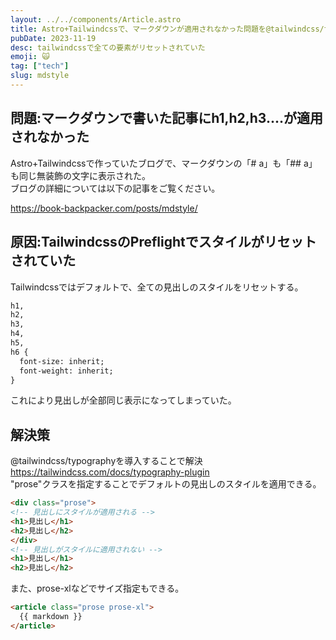 ```yaml
---
layout: ../../components/Article.astro
title: Astro+Tailwindcssで、マークダウンが適用されなかった問題を@tailwindcss/typographyで解決
pubDate: 2023-11-19
desc: tailwindcssで全ての要素がリセットされていた
emoji: 🙀
tag: ["tech"]
slug: mdstyle
---
```

## 問題:マークダウンで書いた記事にh1,h2,h3....が適用されなかった
Astro+Tailwindcssで作っていたブログで、マークダウンの「# a」も「## a」も同じ無装飾の文字に表示された。   
ブログの詳細については以下の記事をご覧ください。

https://book-backpacker.com/posts/mdstyle/

## 原因:TailwindcssのPreflightでスタイルがリセットされていた  
Tailwindcssではデフォルトで、全ての見出しのスタイルをリセットする。  
```html
h1,
h2,
h3,
h4,
h5,
h6 {
  font-size: inherit;
  font-weight: inherit;
}
```
これにより見出しが全部同じ表示になってしまっていた。  
## 解決策
@tailwindcss/typographyを導入することで解決  
https://tailwindcss.com/docs/typography-plugin  
"prose"クラスを指定することでデフォルトの見出しのスタイルを適用できる。  
```html
<div class="prose">
<!-- 見出しにスタイルが適用される -->
<h1>見出し</h1>
<h2>見出し</h2>
</div>
<!-- 見出しがスタイルに適用されない -->
<h1>見出し</h1>
<h2>見出し</h2>
```
また、prose-xlなどでサイズ指定もできる。  
``` html
<article class="prose prose-xl">
  {{ markdown }}
</article>
```

